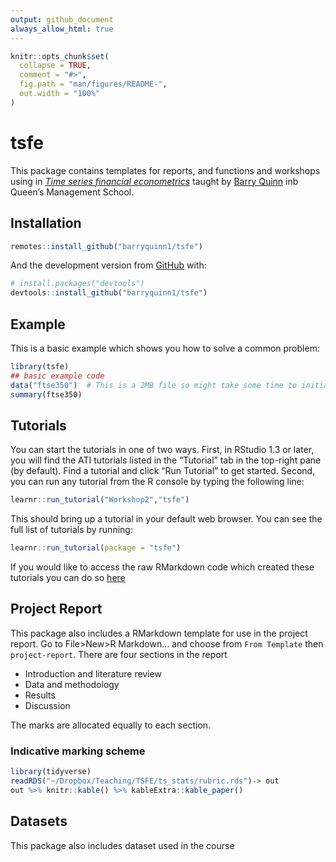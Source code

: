 ```yaml
---
output: github_document
always_allow_html: true
---
```


<!-- README.md is generated from README.Rmd. Please edit that file -->

```r
knitr::opts_chunk$set(
  collapse = TRUE,
  comment = "#>",
  fig.path = "man/figures/README-",
  out.width = "100%"
)
```

# tsfe

<!-- badges: start -->
<!-- badges: end -->

This package contains templates for reports, and functions and workshops using in [*Time series financial econometrics*](https://canvas.qub.ac.uk/courses/11736) taught by [Barry Quinn](https://quinference.com/) inb Queen's Management School. 


## Installation

``` r
remotes::install_github("barryquinn1/tsfe")
```

And the development version from [GitHub](https://github.com/) with:

``` r
# install.packages("devtools")
devtools::install_github("barryquinn1/tsfe")
```
## Example

This is a basic example which shows you how to solve a common problem:

```r
library(tsfe)
## basic example code
data("ftse350")  # This is a 2MB file so might take some time to initially load
summary(ftse350)
```


## Tutorials

You can start the tutorials in one of two ways. First, in RStudio 1.3 or later, you will find the ATI tutorials listed in the "Tutorial" tab in the top-right pane (by default). Find a tutorial and click "Run Tutorial" to get started. Second, you can run any tutorial from the R console by typing the following line: 

``` r
learnr::run_tutorial("Workshop2","tsfe")
```

This should bring up a tutorial in your default web browser. You can see the full list of tutorials by running:

``` r
learnr::run_tutorial(package = "tsfe")
```

If you would like to access the raw RMarkdown code which created these tutorials you can do so [here](https://github.com/barryquinn1/tsfe/tree/master/inst/tutorials) 

## Project Report
This package also includes a RMarkdown template for use in the project report.
Go to File>New>R Markdown... and choose from `From Template` then `project-report`.  There are four sections in the report

* Introduction and literature review
* Data and methodology
* Results 
* Discussion

The marks are allocated equally to each section.

### Indicative marking scheme

```r
library(tidyverse)
readRDS("~/Dropbox/Teaching/TSFE/ts_stats/rubric.rds")-> out
out %>% knitr::kable() %>% kableExtra::kable_paper()

```


## Datasets
This package also includes dataset used in the course
